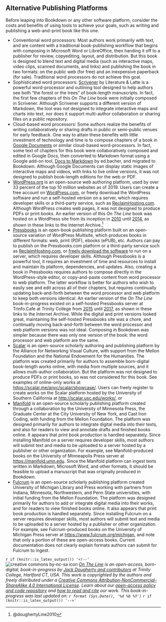 ## Alternative Publishing Platforms {#alternative}

Before leaping into Bookdown or any other software platform, consider the costs and benefits of using tools to achieve your goals, such as writing and publishing a web-and-print book like this one.

- Conventional word processors: Most authors work primarily with text, and are content with a traditional book-publishing workflow that begins with composing in Microsoft Word or LibreOffice, then handing it off to a publisher for review, copyediting, layout, and distribution. But this book is designed to blend text and digital media (such as interactive maps, video clips, scanned documents, and links) and publishing the book in two formats: on the public web (for free) and an inexpensive paperback (for sale). Traditional word processors do not achieve this goal.
- Sophisticated word processors: [Scrivener](https://www.literatureandlatte.com/scrivener) by Literature & Latte is a powerful word-processor and outlining tool designed to help authors see both "the forest or the trees" of book-length manuscripts. In fact, the first few chapters of this *On The Line* book were initially composed in Scrivener. Although Scrivener supports a different version of Markdown, the tool was not designed to integrate interactive maps and charts into text, nor does it support multi-author collaboration or sharing files on a public repository.
- Cloud-based word processors: Some authors realize the benefits of writing collaboratively or sharing drafts in public or semi-public venues for early feedback. One way to attain these benefits with little investment of technology and time is to compose chapters of a book in [Google Documents](http://docs.google.com) or similar cloud-based word-processors. In fact, some text of chapters for this book were collaboratively composed and edited in Google Docs, then converted to Markdown format using a Google add-on tool, [Docs to Markdown](https://chrome.google.com/webstore/detail/docs-to-markdown/igffnbdfnodiaphfmfaiiaegmoljbghf?utm_source=permalink) by ed.bacher, and migrated to Bookdown. Although Google Documents can display static images of interactive maps and videos, with links to live online versions, it was not designed to publish book-length editions for the web or PDF.
- [WordPress.org](http://wordpress.org) is an open-source web authoring platform, used by over 33 percent of the top 10 million websites as of 2019. Users can create a free account on [WordPress.com](http://wordpress.com), or freely download the WordPress software and run a self-hosted version on a server, which requires developer skills or a third-party service, such as [ReclaimHosting.com](http://reclaimhosting.com). Although WordPress creates web pages, it was not designed to produce PDFs or print books. An earlier version of this *On The Line* book was hosted on a WordPress site from its inception in [2010](https://web.archive.org/web/20100614053219/http://ontheline.trincoll.edu/) until [2014](https://web.archive.org/web/20141229115227/http://ontheline.trincoll.edu/), as shown in these links to the Internet Archive.^[@doughertyLine2010]
- [Pressbooks](http://pressbooks.com) is an open-book publishing platform built on an open-source variation of WordPress Multisite, which produces books in different formats: web, print (PDF), ebooks (ePUB), etc. Authors can pay to publish on the Pressbooks.com platform or a third-party service such as [ReclaimHosting.com](http://reclaimhosting.com), or [freely download the software](https://github.com/pressbooks) to run on a server, which requires developer skills. Although Pressbooks is a powerful tool, it requires an investment of time and resources to install and maintain its platform, dependencies, and updates. Also, creating a book in Pressbooks requires authors to compose directly in the WordPress-style editor, or copy-and-paste content from word processor to web platform. The latter workflow is better for authors who wish to easily see and edit across all of their chapters, but requires continually updating back-and-forth between the word processor and web platform to keep both versions identical. An earlier version of the *On The Line* book-in-progress existed on a self-hosted Pressbooks server at Trinfo.Cafe at Trinity College from [2015](https://web.archive.org/web/20150612122023/http://epress.trincoll.edu/ontheline2015/) until [2017](https://web.archive.org/web/20170712062322/http://ontheline.trincoll.edu/book/), as shown in these links to the Internet Archive. While the digital and print versions looked great, maintaining the self-hosted Pressbooks site was a chore, and continually moving back-and-forth between the word processor and web platform versions was not ideal. Composing in Bookdown was simpler because there was only one version of the book: the word processor and web platform are the same.
- [Scalar](https://scalar.me/) is an open-source scholarly authoring and publishing platform by the Alliance for Networking Visual Culture, with support from the Mellon Foundation and the National Endowment for the Humanities. The platform was created primarily for authors to assemble born-digital book-length works online, with media from multiple sources, and it allows multi-author collaboration. But the platform was not designed to produce PDFs or print books, so was not considered for this book. See examples of online-only works at <https://scalar.me/anvc/scalar/showcase/>. Users can freely register to create works on the Scalar platform hosted by the University of Southern California at <http://scalar.usc.edu/works/>, or
- [Manifold](https://manifoldapp.org) is an open-source scholarly publishing platform created through a collaboration by the University of Minnesota Press, the Graduate Center at the City University of New York, and Cast Iron Coding, with funding from the Mellon Foundation. The platform was designed primarily for authors to integrate digital media into their texts, and also for readers to view and annotate drafts and finished books online. It appears that print book production is handled separately. Since installing Manifold on a server requires developer skills, most authors will submit text and media to be uploaded to a server hosted by a publisher or other organization. For example, see Manifold-produced books on the University of Minneapolis Press server at <https://manifold.umn.edu>. Since the Manifold platform can ingest texts written in Markdown, Microsoft Word, and other formats, it should be feasible to upload a manuscript that was originally produced in Bookdown.
- [Fulcrum](https://www.fulcrum.org/) is an open-source scholarly publishing platform created University of Michigan Library and Press working with partners from Indiana, Minnesota, Northwestern, and Penn State universities, with initial funding from the Mellon Foundation. The platform was designed primarily for authors to add or integrate digital media into their works, and for readers to view finished books online. It also appears that print book production is handled separately. Since installing Fulcrum on a server requires developer skills, most authors will submit text and media to be uploaded to a server hosted by a publisher or other organization. For example, see Fulcrum-produced books on the University of Michigan Press server at <https://www.fulcrum.org/michigan>, and note that only a portion of these are open-access books. Current documentation does not clearly explain formats authors can submit for Fulcrum to ingest.

`r if (knitr::is_latex_output()) '<!--'`
![creative commons by-nc-sa icon](images/cc-by-nc-sa-88x31.png) *[On The Line](http://ontheline.trincoll.edu) is an open-access, born-digital, book-in-progress by [Jack Dougherty and contributors](authors-and-contributors.html) at Trinity College, Hartford CT, USA. This work is copyrighted by the authors and freely distributed under a [Creative Commons Attribution-NonCommercial-ShareAlike 4.0 International License](http://creativecommons.org/licenses/by-nc-sa/4.0/). Learn about our [open-access policy and code repository](copyright-with-open-access.html) and [how to read and cite](how-to-read-and-cite.html) our work. This book-in-progress was last updated on: `r format (Sys.Date(), '%d %b %Y')`*
`r if (knitr::is_latex_output()) '-->'`
